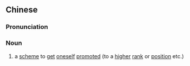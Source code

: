 {{also|进身之计}}
==Chinese==
{{zh-forms|s=进身之计|type=211}}

===Pronunciation===
{{zh-pron
|m=jìnshēn zhī jì
|cat=n
}}

===Noun===
{{zh-noun}}

# {{lb|zh|literary}} a [[scheme]] to [[get]] [[oneself]] [[promoted]] (to a [[higher]] [[rank]] or [[position]] etc.)